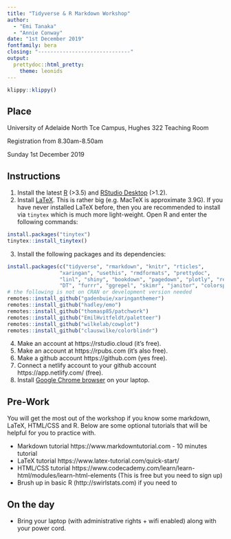 ```yaml
---
title: "Tidyverse & R Markdown Workshop"
author: 
  - "Emi Tanaka"
  - "Annie Conway"
date: "1st December 2019"
fontfamily: bera
closing: "------------------------------"
output: 
  prettydoc::html_pretty:
    theme: leonids
---
```


```r
klippy::klippy()
```

## Place

University of Adelaide North Tce Campus, Hughes 322 Teaching Room

Registration from 8.30am-8.50am

Sunday 1st December 2019

## Instructions

1. Install the latest [R](https://cran.r-project.org/mirrors.html) (>3.5) and [RStudio Desktop](https://rstudio.com/products/rstudio/) (>1.2).
2. Install [LaTeX](https://www.latex-project.org/get/). This is rather big (e.g. MacTeX is approximate 3.9G). If you have never installed LaTeX before, then you are recommended to install via `tinytex` which is much more light-weight. Open R and enter the following commands:
```r
install.packages("tinytex")
tinytex::install_tinytex()
```
3. Install the following packages and its dependencies:
```r
install.packages(c("tidyverse", "rmarkdown", "knitr", "rticles",
                 "xaringan", "usethis", "rmdformats", "prettydoc",
                 "linl", "shiny", "bookdown", "pagedown", "plotly", "remotes",
                 "DT", "furrr", "ggrepel", "skimr", "janitor", "colorspace"))
# the following is not on CRAN or development version needed
remotes::install_github("gadenbuie/xaringanthemer")
remotes::install_github("hadley/emo")
remotes::install_github("thomasp85/patchwork")
remotes::install_github("EmilHvitfeldt/paletteer")
remotes::install_github("wilkelab/cowplot")
remotes::install_github("clauswilke/colorblindr")
```
4. Make an account at https://rstudio.cloud (it's free).
5. Make an account at https://rpubs.com (it's also free).
6. Make a github account https://github.com (yes free).
7. Connect a netlify account to your github account https://app.netlify.com/ (free).
8. Install [Google Chrome browser](https://www.google.com/chrome/) on your laptop.

## Pre-Work

You will get the most out of the workshop if you know some markdown, LaTeX, HTML/CSS and R. Below are some optional tutorials that will be helpful for you to practice with.

* Markdown tutorial https://www.markdowntutorial.com - 10 minutes tutorial
* LaTeX tutorial https://www.latex-tutorial.com/quick-start/
* HTML/CSS tutorial https://www.codecademy.com/learn/learn-html/modules/learn-html-elements (This is free but you need to sign up)
* Brush up in basic R (http://swirlstats.com) if you need to

## On the day

* Bring your laptop (with administrative rights + wifi enabled) along with your power cord.
